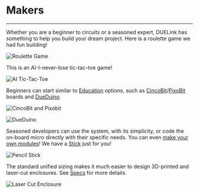 # Makers

---

Whether you are a beginner to circuits or a seasoned expert, DUELink has something to help you build your dream project. Here is a roulette game we had fun building!

![Roulette Game](pathname:///img/roulette.png)

This is an AI-I-never-lose tic-tac-toe game!

![AI Tic-Tac-Toe](pathname:///img/tic-tac-toe.png)

Beginners can start similar to [Education](education) options, such as [CincoBit](../catalog/microcomputer/cincobit)/[PixoBit](../catalog/microcomputer/pixobit) boards and [DueDuino](../catalog/microcomputer/dueduino).

![CincoBit and Pixobit](pathname:///img/cincobit-pixobit.png)

![DueDuino](pathname:///img/dueduino.png)

Seasoned developers can use the system, with its simplicity, or code the on-board micro directly with their specific needs. You can even [make your own modules](../catalog/third-party)! We have a [Stick](../catalog/microcomputer/stick) just for you!

![Pencil Stick](pathname:///img/pencil-stick.png)

The standard unified sizing makes it much easier to design 3D-printed and laser-cut enclosures. See [Specs](../specs) for more details.

![Laser Cut Enclosure](pathname:///img/laser-enclosure.png)
